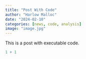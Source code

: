 ```yaml
---
title: "Post With Code"
author: "Harlow Malloc"
date: "2024-02-10"
categories: [news, code, analysis]
image: "image.jpg"
---
```


This is a post with executable code.

```r
1 + 1
```
